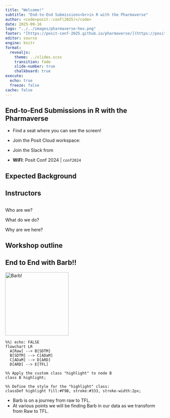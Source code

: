 ```yaml
---
title: "Welcome!"
subtitle: "End-to-End Submissions<br>in R with the Pharmaverse"
author: <code>posit::conf(2025)</code>
date: 2025-09-16
logo: "../../images/pharmaverse-hex.png"
footer: "[https://posit-conf-2025.github.io/pharmaverse/](https://posit-conf-2025.github.io/pharmaverse/)" 
editor: source
engine: knitr
format: 
  revealjs: 
    theme: ../slides.scss
    transition: fade
    slide-number: true
    chalkboard: true
execute:
  echo: true
  freeze: false
cache: false
--- 
```


## End-to-End Submissions in R with the Pharmaverse

* Find a seat where you can see the screen!

<!-- TODO: Add link to posit cloud -->
* Join the Posit Cloud workspace: 

<!-- TODO: Add link to Slack channel -->
* Join the Slack from 

<!-- TODO: UPDATE WITH WIFI INFORMATION! -->
* **WiFI**: Posit Conf 2024 | `conf2024`


## Expected Background

<!-- TOOD: Add info about attendees baseline knowledge -->

## Instructors

<!-- TODO: Update this -->
:::: {.columns}

::: {.column}
 
:::
::: {.column}

:::

::::

Who are we? 

What do we do? 

Why are we here? 

## Workshop outline

## End to End with Barb!!

<div style="text-align: left;"> <img src="barb.png" alt="Barb!" style="width: 200px;"/> </div>
 
```mermaid
%%| echo: FALSE
flowchart LR
  A[Raw] --> B[SDTM]
  B[SDTM] --> C[ADaM]
  C[ADaM] --> D[ARD]
  D[ARD] --> E[TFL]
  
%% Apply the custom class "highlight" to node B
class B highlight;

%% Define the style for the "highlight" class:
classDef highlight fill:#F9B, stroke:#333, stroke-width:2px;  
```

* Barb is on a journey from raw to TFL.
* At various points we will be finding Barb in our data as we transform from Raw to TFL.




